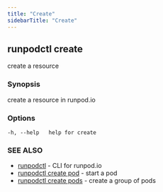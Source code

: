 ```yaml
---
title: "Create"
sidebarTitle: "Create"
---
```


## runpodctl create

create a resource

### Synopsis

create a resource in runpod.io

### Options

```text
-h, --help   help for create
```

### SEE ALSO

* [runpodctl](/runpodctl/reference/runpodctl) - CLI for runpod.io
* [runpodctl create pod](/runpodctl/reference/runpodctl-create-pod) - start a pod
* [runpodctl create pods](/runpodctl/reference/runpodctl-create-pods) - create a group of pods
